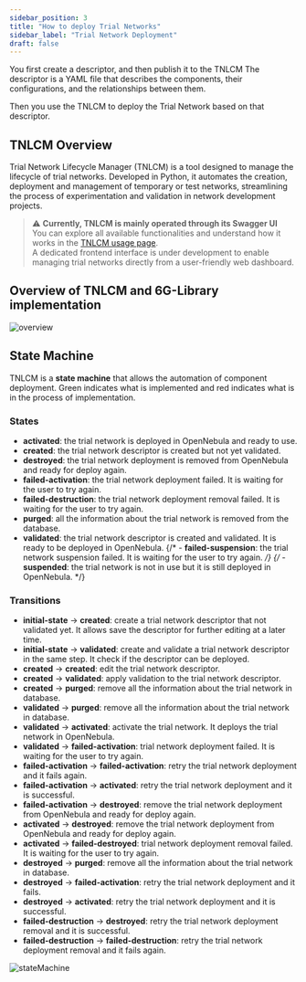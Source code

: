 ```yaml
---
sidebar_position: 3
title: "How to deploy Trial Networks"
sidebar_label: "Trial Network Deployment"
draft: false
---
```


You first create a descriptor, and then publish it to the TNLCM
The descriptor is a YAML file that describes the components, their configurations, and the relationships between them.

Then you use the TNLCM to deploy the Trial Network based on that descriptor.

## TNLCM Overview

Trial Network Lifecycle Manager (TNLCM) is a tool designed to manage the lifecycle of trial networks. Developed in Python, it automates the creation, deployment and management of temporary or test networks, streamlining the process of experimentation and validation in network development projects.

> ⚠️ **Currently, TNLCM is mainly operated through its Swagger UI**  
> You can explore all available functionalities and understand how it works in the [TNLCM usage page](./tnlcm_usage.mdx).  
> A dedicated frontend interface is under development to enable managing trial networks directly from a user-friendly web dashboard.

## Overview of TNLCM and 6G-Library implementation

![overview](./images/tnlcm_overview.png)

## State Machine

TNLCM is a **state machine** that allows the automation of component deployment. Green indicates what is implemented and red indicates what is in the process of implementation.

### States

- **activated**: the trial network is deployed in OpenNebula and ready to use.
- **created**: the trial network descriptor is created but not yet validated.
- **destroyed**: the trial network deployment is removed from OpenNebula and ready for deploy again.
- **failed-activation**: the trial network deployment failed. It is waiting for the user to try again.
- **failed-destruction**: the trial network deployment removal failed. It is waiting for the user to try again.
- **purged**: all the information about the trial network is removed from the database.
- **validated**: the trial network descriptor is created and validated. It is ready to be deployed in OpenNebula.
{/* - **failed-suspension**: the trial network suspension failed. It is waiting for the user to try again. */}
{/* - **suspended**: the trial network is not in use but it is still deployed in OpenNebula. */}

### Transitions

- **initial-state** &rarr; **created**: create a trial network descriptor that not validated yet. It allows save the descriptor for further editing at a later time.
- **initial-state** &rarr; **validated**: create and validate a trial network descriptor in the same step. It check if the descriptor can be deployed.
- **created** &rarr; **created**: edit the trial network descriptor.
- **created** &rarr; **validated**: apply validation to the trial network descriptor.
- **created** &rarr; **purged**: remove all the information about the trial network in database.
- **validated** &rarr; **purged**: remove all the information about the trial network in database.
- **validated** &rarr; **activated**: activate the trial network. It deploys the trial network in OpenNebula.
- **validated** &rarr; **failed-activation**: trial network deployment failed. It is waiting for the user to try again.
- **failed-activation** &rarr; **failed-activation**: retry the trial network deployment and it fails again.
- **failed-activation** &rarr; **activated**: retry the trial network deployment and it is successful.
- **failed-activation** &rarr; **destroyed**: remove the trial network deployment from OpenNebula and ready for deploy again.
- **activated** &rarr; **destroyed**: remove the trial network deployment from OpenNebula and ready for deploy again.
- **activated** &rarr; **failed-destroyed**: trial network deployment removal failed. It is waiting for the user to try again.
- **destroyed** &rarr; **purged**: remove all the information about the trial network in database.
- **destroyed** &rarr; **failed-activation**: retry the trial network deployment and it fails.
- **destroyed** &rarr; **activated**: retry the trial network deployment and it is successful.
- **failed-destruction** &rarr; **destroyed**: retry the trial network deployment removal and it is successful.
- **failed-destruction** &rarr; **failed-destruction**: retry the trial network deployment removal and it fails again.

![stateMachine](./images/tnlcm_state_machine.png)
